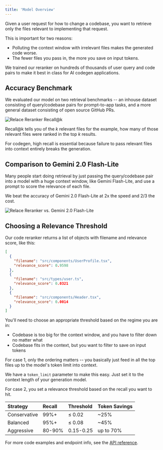 ```yaml
---
title: 'Model Overview'
---
```


Given a user request for how to change a codebase, you want to retrieve only the files relevant to implementing that request.

This is important for two reasons:

- Polluting the context window with irrelevant files makes the generated code worse.
- The fewer files you pass in, the more you save on input tokens.

We trained our reranker on hundreds of thousands of user query and code pairs to make it best in class for AI codegen applications.

## Accuracy Benchmark

We evaluated our model on two retrieval benchmarks -- an inhouse dataset consisting of query/codebase pairs for prompt-to-app tasks, and a more general dataset consisting of open source GitHub PRs.

![Relace Reranker Recall@k](/images/relace_reranker_accuracy_graph.png)

Recall@k tells you of the _k_ relevant files for the example, how many of those relevant files were ranked in the top _k_ results.

For codegen, high recall is essential because failure to pass relevant files into context entirely breaks the generation.

## Comparison to Gemini 2.0 Flash-Lite

Many people start doing retrieval by just passing the query/codebase pair into a model with a huge context window, like Gemini Flash-Lite, and use a prompt to score the relevance of each file.

We beat the accuracy of Gemini 2.0 Flash-Lite at 2x the speed and 2/3 the cost.

![Relace Reranker vs. Gemini 2.0 Flash-Lite](/images/relace_vs_gemini_comparison.png)

## Choosing a Relevance Threshold

Our code reranker returns a list of objects with filename and relevance score, like this:

```json
[
  {
    "filename": "src/components/UserProfile.tsx",
    "relevance_score": 0.9598
  },
  {
    "filename": "src/types/user.ts",
    "relevance_score": 0.0321
  },
  {
    "filename": "src/components/Header.tsx",
    "relevance_score": 0.0014
  }
]
```

You'll need to choose an appropriate threshold based on the regime you are in:

- Codebase is too big for the context window, and you have to filter down no matter what
- Codebase fits in the context, but you want to filter to save on input tokens

For case 1, only the ordering matters -- you basically just feed in all the top files up to the model's token limit into context.

We have a `token_limit` parameter to make this easy. Just set it to the context length of your generation model.

For case 2, you set a relevance threshold based on the recall you want to hit.

| Strategy     | Recall | Threshold | Token Savings |
| :----------- | :----- | :-------- | :------------ |
| Conservative | 99%+   | ≤ 0.02    | ~25%          |
| Balanced     | 95%+   | ≤ 0.08    | ~45%          |
| Aggressive   | 80-90% | 0.15-0.25 | up to 70%     |

For more code examples and endpoint info, see the [API reference](/api-reference/code-reranker/rank-v2).
